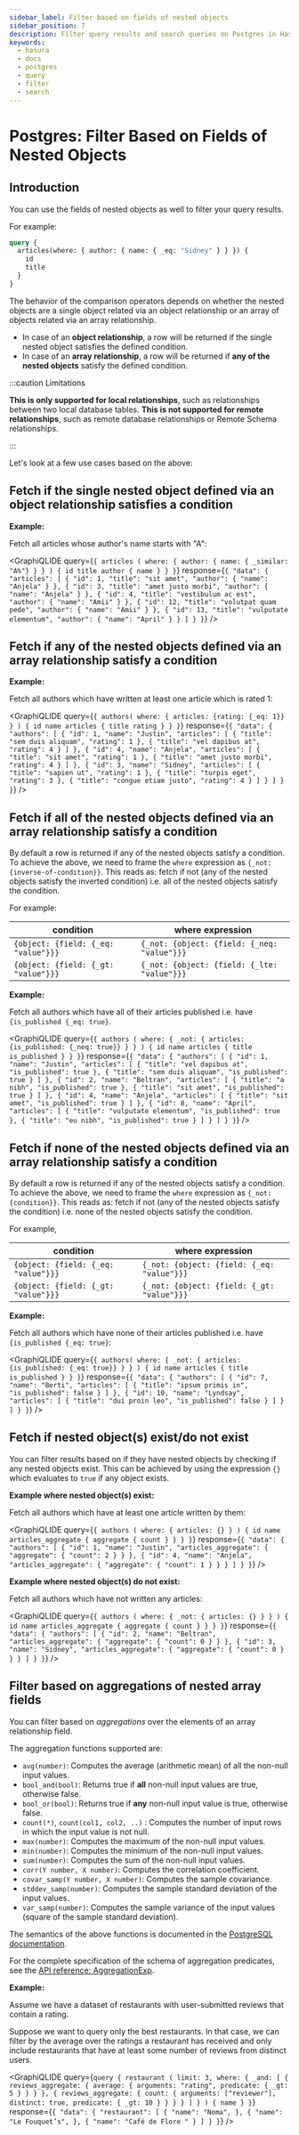 ```yaml
---
sidebar_label: Filter based on fields of nested objects
sidebar_position: 7
description: Filter query results and search queries on Postgres in Hasura
keywords:
  - hasura
  - docs
  - postgres
  - query
  - filter
  - search
---
```



# Postgres: Filter Based on Fields of Nested Objects

## Introduction

You can use the fields of nested objects as well to filter your query results.

For example:

```graphql {2}
query {
  articles(where: { author: { name: { _eq: "Sidney" } } }) {
    id
    title
  }
}
```

The behavior of the comparison operators depends on whether the nested objects are a single object related via an object
relationship or an array of objects related via an array relationship.

- In case of an **object relationship**, a row will be returned if the single nested object satisfies the defined
  condition.
- In case of an **array relationship**, a row will be returned if **any of the nested objects** satisfy the defined
  condition.

:::caution Limitations

**This is only supported for local relationships**, such as relationships between two local database tables. **This is
not supported for remote relationships**, such as remote database relationships or Remote Schema relationships.

:::

Let's look at a few use cases based on the above:

## Fetch if the single nested object defined via an object relationship satisfies a condition

**Example:**

Fetch all articles whose author's name starts with "A":

<GraphiQLIDE
  query={`{
  articles (
    where: {
      author: {
        name: { _similar: "A%"}
      }
    }
  ) {
    id
    title
    author {
      name
    }
  }
}`}
  response={`{
  "data": {
    "articles": [
      {
        "id": 1,
        "title": "sit amet",
        "author": {
          "name": "Anjela"
        }
      },
      {
        "id": 3,
        "title": "amet justo morbi",
        "author": {
          "name": "Anjela"
        }
      },
      {
        "id": 4,
        "title": "vestibulum ac est",
        "author": {
          "name": "Amii"
        }
      },
      {
        "id": 12,
        "title": "volutpat quam pede",
        "author": {
          "name": "Amii"
        }
      },
      {
        "id": 13,
        "title": "vulputate elementum",
        "author": {
          "name": "April"
        }
      }
    ]
  }
}`}
/>

## Fetch if **any** of the nested objects defined via an array relationship satisfy a condition

**Example:**

Fetch all authors which have written at least one article which is rated 1:

<GraphiQLIDE
  query={`{
  authors(
    where: {
      articles: {rating: {_eq: 1}}
    }
  ) {
    id
    name
    articles {
      title
      rating
    }
  }
}`}
  response={`{
  "data": {
    "authors": [
      {
        "id": 1,
        "name": "Justin",
        "articles": [
          {
            "title": "sem duis aliquam",
            "rating": 1
          },
          {
            "title": "vel dapibus at",
            "rating": 4
          }
        ]
      },
      {
        "id": 4,
        "name": "Anjela",
        "articles": [
          {
            "title": "sit amet",
            "rating": 1
          },
          {
            "title": "amet justo morbi",
            "rating": 4
          }
        ]
      },
      {
        "id": 3,
        "name": "Sidney",
        "articles": [
          {
            "title": "sapien ut",
            "rating": 1
          },
          {
            "title": "turpis eget",
            "rating": 3
          },
          {
            "title": "congue etiam justo",
            "rating": 4
          }
        ]
      }
    ]
  }
}`}
/>

## Fetch if **all** of the nested objects defined via an array relationship satisfy a condition

By default a row is returned if any of the nested objects satisfy a condition. To achieve the above, we need to frame
the `where` expression as `{_not: {inverse-of-condition}}`. This reads as: fetch if not (any of the nested objects
satisfy the inverted condition) i.e. all of the nested objects satisfy the condition.

For example:

| condition                           | where expression                            |
| ----------------------------------- | ------------------------------------------- |
| `{object: {field: {_eq: "value"}}}` | `{_not: {object: {field: {_neq: "value"}}}` |
| `{object: {field: {_gt: "value"}}}` | `{_not: {object: {field: {_lte: "value"}}}` |

**Example:**

Fetch all authors which have all of their articles published i.e. have `{is_published {_eq: true}`.

<GraphiQLIDE
  query={`{
  authors (
    where: {
      _not: {
        articles: {is_published: {_neq: true}}
      }
    }
  ) {
    id
    name
    articles {
      title
      is_published
    }
  }
}`}
  response={`{
  "data": {
    "authors": [
      {
        "id": 1,
        "name": "Justin",
        "articles": [
          {
            "title": "vel dapibus at",
            "is_published": true
          },
          {
            "title": "sem duis aliquam",
            "is_published": true
          }
        ]
      },
      {
        "id": 2,
        "name": "Beltran",
        "articles": [
          {
            "title": "a nibh",
            "is_published": true
          },
          {
            "title": "sit amet",
            "is_published": true
          }
        ]
      },
      {
        "id": 4,
        "name": "Anjela",
        "articles": [
          {
            "title": "sit amet",
            "is_published": true
          }
        ]
      },
      {
        "id": 8,
        "name": "April",
        "articles": [
          {
            "title": "vulputate elementum",
            "is_published": true
          },
          {
            "title": "eu nibh",
            "is_published": true
          }
        ]
      }
    ]
  }
}`}
/>

## Fetch if **none** of the nested objects defined via an array relationship satisfy a condition

By default a row is returned if any of the nested objects satisfy a condition. To achieve the above, we need to frame
the `where` expression as `{_not: {condition}}`. This reads as: fetch if not (any of the nested objects satisfy the
condition) i.e. none of the nested objects satisfy the condition.

For example,

| condition                           | where expression                           |
| ----------------------------------- | ------------------------------------------ |
| `{object: {field: {_eq: "value"}}}` | `{_not: {object: {field: {_eq: "value"}}}` |
| `{object: {field: {_gt: "value"}}}` | `{_not: {object: {field: {_gt: "value"}}}` |

**Example:**

Fetch all authors which have none of their articles published i.e. have `{is_published {_eq: true}`:

<GraphiQLIDE
  query={`{
  authors(
    where: {
      _not: {
        articles: {is_published: {_eq: true}}
      }
    }
  ) {
    id
    name
    articles {
      title
      is_published
    }
  }
}`}
  response={`{
  "data": {
    "authors": [
      {
        "id": 7,
        "name": "Berti",
        "articles": [
          {
            "title": "ipsum primis in",
            "is_published": false
          }
        ]
      },
      {
        "id": 10,
        "name": "Lyndsay",
        "articles": [
          {
            "title": "dui proin leo",
            "is_published": false
          }
        ]
      }
    ]
  }
}`}
/>

## Fetch if nested object(s) exist/do not exist

You can filter results based on if they have nested objects by checking if any nested objects exist. This can be
achieved by using the expression `{}` which evaluates to `true` if any object exists.

**Example where nested object(s) exist:**

Fetch all authors which have at least one article written by them:

<GraphiQLIDE
  query={`{
  authors (
    where: {
      articles: {}
    }
  ) {
    id
    name
    articles_aggregate {
      aggregate {
        count
      }
    }
  }
}`}
  response={`{
  "data": {
    "authors": [
      {
        "id": 1,
        "name": "Justin",
        "articles_aggregate": {
          "aggregate": {
            "count": 2
          }
        }
      },
      {
        "id": 4,
        "name": "Anjela",
        "articles_aggregate": {
          "aggregate": {
            "count": 1
          }
        }
      }
    ]
  }
}`}
/>

**Example where nested object(s) do not exist:**

Fetch all authors which have not written any articles:

<GraphiQLIDE
  query={`{
  authors (
    where: {
      _not: {
        articles: {}
      }
    }
  ) {
    id
    name
    articles_aggregate {
      aggregate {
        count
      }
    }
  }
}`}
  response={`{
  "data": {
    "authors": [
      {
        "id": 2,
        "name": "Beltran",
        "articles_aggregate": {
          "aggregate": {
            "count": 0
          }
        }
      },
      {
        "id": 3,
        "name": "Sidney",
        "articles_aggregate": {
          "aggregate": {
            "count": 0
          }
        }
      }
    ]
  }
}`}
/>

## Filter based on aggregations of nested array fields

You can filter based on _aggregations_ over the elements of an array relationship field.

The aggregation functions supported are:

- `avg(number)`: Computes the average (arithmetic mean) of all the non-null input values.
- `bool_and(bool)`: Returns true if **all** non-null input values are true, otherwise false.
- `bool_or(bool)`: Returns true if **any** non-null input value is true, otherwise false.
- `count(*)`, `count(col1, col2, ..)` : Computes the number of input rows in which the input value is not null.
- `max(number)`: Computes the maximum of the non-null input values.
- `min(number)`: Computes the minimum of the non-null input values.
- `sum(number)`: Computes the sum of the non-null input values.
- `corr(Y number, X number)`: Computes the correlation coefficient.
- `covar_samp(Y number, X number)`: Computes the sample covariance.
- `stddev_samp(number)`: Computes the sample standard deviation of the input values.
- `var_samp(number)`: Computes the sample variance of the input values (square of the sample standard deviation).

The semantics of the above functions is documented in the
[PostgreSQL documentation](https://www.postgresql.org/docs/14/functions-aggregate.html).

For the complete specification of the schema of aggregation predicates, see the
[API reference: AggregationExp](/api-reference/graphql-api/query.mdx#aggregationexp).

**Example:**

Assume we have a dataset of restaurants with user-submitted reviews that contain a rating.

Suppose we want to query only the best restaurants. In that case, we can filter by the average over the ratings a
restaurant has received and only include restaurants that have at least some number of reviews from distinct users.

<GraphiQLIDE
  query={`query {
  restaurant (
    limit: 3,
    where: {
      _and: [
        {
          reviews_aggregate: {
            average: {
              arguments: "rating",
              predicate: { _gt: 5 }
            }
          }
        },
        {
          reviews_aggregate: {
            count: {
              arguments: ["reviewer"],
              distinct: true,
              predicate: { _gt: 10 }
            }
          }
        }
      ]
    }
  )
  {
    name
  }
}`}
  response={`{
   "data": {
     "restaurant": [
       {
         "name": "Noma",
       },
       {
         "name": "Le Fouquet’s",
       },
       {
         "name": "Café de Flore "
       }
     ]
   }
}`}
/>
